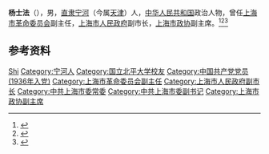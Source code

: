 '''杨士法'''（{{bd|1917年|11月|2010年|3月2日|}}），男，[[直隶|直隶]][[宁河|宁河]]（今属[[天津|天津]]）人，[[中华人民共和国|中华人民共和国]]政治人物，曾任[[上海市革命委员会|上海市革命委员会]]副主任，[[上海市人民政府|上海市人民政府]]副市长，[[上海市政协|上海市政协]]副主席。<ref>{{Cite book|title=中华人民共和国职官志|author=何虎生, 李耀东, 向常福主编|publisher=中国社会出版社|year=2003|isbn=9787800883934|location=北京|pages=}}</ref><ref>{{Cite web|title=杨士法|url=http://www.sdkrzzjng.com/kzrw/sdkzrw/201505/t20150525_12436805.htm|accessdate=2020-08-28|work=山东抗日战争纪念馆}}</ref><ref>{{Cite web|title=杨士法|url=https://xyh.cau.edu.cn/art/2012/1/9/art_22589_426672.html|accessdate=2020-08-28|work=中国农业大学校友会}}</ref>

== 参考资料 ==
{{reflist}}

{{中国人物小作品}}

{{Authority control}}
{{DEFAULTSORT:Yang杨}}
[[Category:杨姓|Shi]]
[[Category:宁河人|Category:宁河人]]
[[Category:国立北平大学校友|Category:国立北平大学校友]]
[[Category:中国共产党党员_(1936年入党)|Category:中国共产党党员 (1936年入党)]]
[[Category:上海市革命委员会副主任|Category:上海市革命委员会副主任]]
[[Category:上海市人民政府副市长|Category:上海市人民政府副市长]]
[[Category:中共上海市委常委|Category:中共上海市委常委]]
[[Category:中共上海市委副书记|Category:中共上海市委副书记]]
[[Category:上海市政协副主席|Category:上海市政协副主席]]